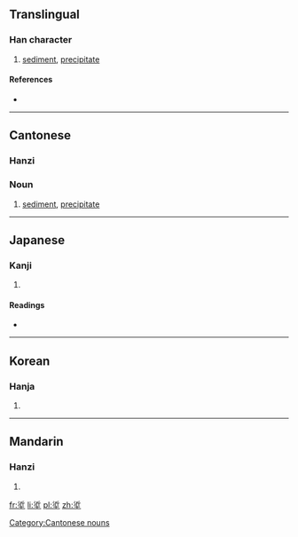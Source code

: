 ==Translingual==

===Han character===
{{Han char|rn=32|rad=土|as=07|sn=10|four=3210<sub>4</sub>|canj=水中土 (ELG)|ids=⿱[[沂]][[土]]}}

# {{context|Cantonese|lang=mul}} [[sediment]], [[precipitate]]

====References====
* {{Han ref|kx=0229.120|dkj=05100|dj=0465.030|hdz=10447.020|uh=57BD|ud=22461|bh=D150|bd=53584}}

----

==Cantonese==

===Hanzi===
{{yue-hanzi|jyut=[[jan6]], [[ngan6]]|y=yan6, ngan6}}

===Noun===
{{head|yue|noun|sc=Hani}}{{attention|yue|needs inflection template}}

# [[sediment]], [[precipitate]]

[[Category:Cantonese nouns]]

----

==Japanese==

===Kanji===
{{ja-kanji|grade=|rs=土07}}

# {{defn|lang=ja|sort=土07}}

====Readings====
* {{ja-readings|on=[[ぎん]] (gin), [[ごん]] (gon)|kun=[[おり]] (ori), [[めぐる]] (meguru)}}

----

==Korean==

===Hanja===
{{ko-hanja|hangeul=은|rv=eun|mr=ŭn}}

# {{defn|lang=ko|sort=土07}}

----

==Mandarin==

===Hanzi===
{{cmn-hanzi|pin=[[yìn]] ([[yin4]])|wg=yin<sup>4</sup>}}

# {{defn|lang=cmn|sort=土07}}

[[fr:垽]]
[[li:垽]]
[[pl:垽]]
[[zh:垽]]